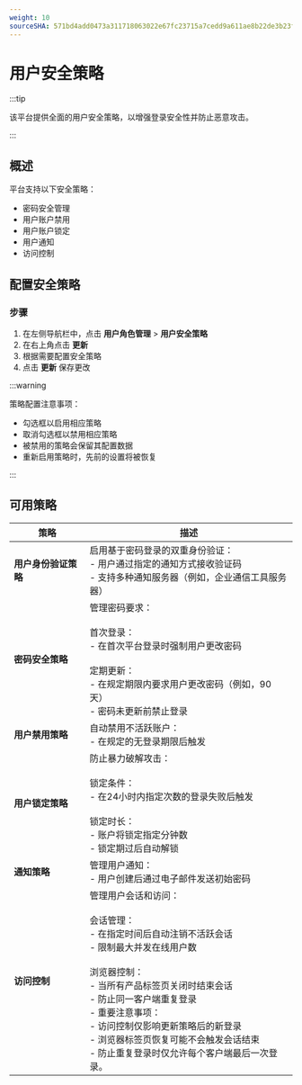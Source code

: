 ```yaml
---
weight: 10
sourceSHA: 571bd4add0473a311718063022e67fc23715a7cedd9a611ae8b22de3b23f9c16
---
```


# 用户安全策略

:::tip

该平台提供全面的用户安全策略，以增强登录安全性并防止恶意攻击。

:::

## 概述

平台支持以下安全策略：

- 密码安全管理
- 用户账户禁用
- 用户账户锁定
- 用户通知
- 访问控制

## 配置安全策略

### 步骤

1. 在左侧导航栏中，点击 **用户角色管理** > **用户安全策略**
2. 在右上角点击 **更新** 
3. 根据需要配置安全策略
4. 点击 **更新** 保存更改

:::warning

策略配置注意事项：

- 勾选框以启用相应策略
- 取消勾选框以禁用相应策略
- 被禁用的策略会保留其配置数据
- 重新启用策略时，先前的设置将被恢复

:::

## 可用策略

| 策略                           | 描述                                                                                                                                                                                                                                                                                                                                                                                                                                                                                                                                                                   |
| ------------------------------ | ----------------------------------------------------------------------------------------------------------------------------------------------------------------------------------------------------------------------------------------------------------------------------------------------------------------------------------------------------------------------------------------------------------------------------------------------------------------------------------------------------------------------------------------------------------------------------- |
| **用户身份验证策略**          | 启用基于密码登录的双重身份验证：<br />- 用户通过指定的通知方式接收验证码<br />- 支持多种通知服务器（例如，企业通信工具服务器）                                                                                                                                                                                                                                                                                                                                                                                                             |
| **密码安全策略**              | 管理密码要求：<br /><br />首次登录：<br />- 在首次平台登录时强制用户更改密码<br /><br />定期更新：<br />- 在规定期限内要求用户更改密码（例如，90天）<br />- 密码未更新前禁止登录                                                                                                                                                                                                                                                                                                                                                                                                                                          |
| **用户禁用策略**              | 自动禁用不活跃账户：<br />- 在规定的无登录期限后触发                                                                                                                                                                                                                                                                                                                                                                                                                                                                                                                  |
| **用户锁定策略**              | 防止暴力破解攻击：<br /><br />锁定条件：<br />- 在24小时内指定次数的登录失败后触发<br /><br />锁定时长：<br />- 账户将锁定指定分钟数<br />- 锁定期过后自动解锁                                                                                                                                                                                                                                                                                                                                                                                      |
| **通知策略**                  | 管理用户通知：<br />- 用户创建后通过电子邮件发送初始密码                                                                                                                                                                                                                                                                                                                                                                                                                                                                                                          |
| **访问控制**                  | 管理用户会话和访问：<br /><br />会话管理：<br />- 在指定时间后自动注销不活跃会话<br />- 限制最大并发在线用户数<br /><br />浏览器控制：<br />- 当所有产品标签页关闭时结束会话<br />- 防止同一客户端重复登录<br />- 重要注意事项：<br />- 访问控制仅影响更新策略后的新登录<br />- 浏览器标签页恢复可能不会触发会话结束<br />- 防止重复登录时仅允许每个客户端最后一次登录。 |

